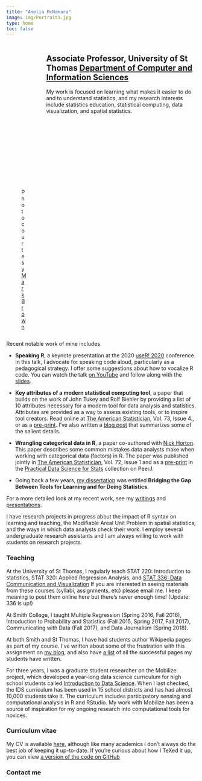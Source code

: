 ```yaml
---
title: "Amelia McNamara"
image: img/Portrait3.jpg
type: home
toc: false
---
```


::: columns
::: {.column width="37%"}
![Photo courtesy [Mark Brown](http://www.twintownmedia.com/about)](img/Portrait3.jpg)
:::
::: {.column width="6%"}
:::
::: {.column width="57%}
## Associate Professor, University of St Thomas [Department of Computer and Information Sciences](https://www.stthomas.edu/cisc/)

My work is focused on learning what makes it easier to do and to understand statistics, and my research interests include statistics education, statistical computing, data visualization, and spatial statistics.
:::
:::


Recent notable work of mine includes

-   **Speaking R**, a keynote presentation at the 2020 [useR! 2020](https://user2020.r-project.org) conference. In this talk, I advocate for speaking code aloud, particularly as a pedagogical strategy. I offer some suggestions about how to vocalize R code. You can watch the talk [on YouTube](https://www.youtube.com/watch?v=ckW9sSdIVAc&t=676s) and follow along with the [slides](SpeakingR/index.html).

<!-- -->

-   **Key attributes of a modern statistical computing tool**, a paper that builds on the work of John Tukey and Rolf Biehler by providing a list of 10 attributes necessary for a modern tool for data analysis and statistics. Attributes are provided as a way to assess existing tools, or to inspire tool creators. Read online at [The American Statistician](https://www.tandfonline.com/doi/full/10.1080/00031305.2018.1482784), Vol. 73, Issue 4., or as a [pre-print](https://arxiv.org/abs/1610.00985). I've also written a [blog post](http://www.amelia.mn/blog/papers/2019/11/21/Key-Attributes.html) that summarizes some of the salient details.

-   **Wrangling categorical data in R**, a paper co-authored with [Nick Horton](https://www.amherst.edu/people/facstaff/nhorton). This paper describes some common mistakes data analysts make when working with categorical data (factors) in R. The paper was published jointly in [The American Statistician](https://www.tandfonline.com/doi/full/10.1080/00031305.2017.1356375), Vol. 72, Issue 1 and as a [pre-print](https://peerj.com/preprints/3163/) in the [Practical Data Science for Stats](https://peerj.com/collections/50-practicaldatascistats) collection on PeerJ.

-   Going back a few years, [my dissertation](http://escholarship.org/uc/item/1mm9303x%22) was entitled **Bridging the Gap Between Tools for Learning and for Doing Statistics**.

For a more detailed look at my recent work, see my [writings](writing.qmd) and [presentations](presentations.qmd).

I have research projects in progress about the impact of R syntax on learning and teaching, the Modifiable Areal Unit Problem in spatial statistics, and the ways in which data analysts check their work. I employ several undergraduate research assistants and I am always willing to work with students on research projects.

### Teaching

At the University of St Thomas, I regularly teach STAT 220: Introduction to statistics, STAT 320: Applied Regression Analysis, and [STAT 336: Data Communication and Visualization](STAT336/index.html) If you are interested in seeing materials from these courses (syllabi, assignments, etc) please email me. I keep meaning to post them online here but there's never enough time! (Update: 336 is up!)

At Smith College, I taught Multiple Regression (Spring 2016, Fall 2016), Introduction to Probability and Statistics (Fall 2015, Spring 2017, Fall 2017), Communicating with Data (Fall 2017), and Data Journalism (Spring 2018).

At both Smith and St Thomas, I have had students author Wikipedia pages as part of my course. I've written about some of the frustration with this assignment on [my blog](blog/teaching/2018/03/20/Wikipedia-in-the-classroom.html), and also have [a list](wikipedia.html) of all the successful pages my students have written.

For three years, I was a graduate student researcher on the Mobilize project, which developed a year-long data science curriculum for high school students called [Introduction to Data Science](https://www.introdatascience.org/). When I last checked, the IDS curriculum has been used in 15 school districts and has had almost 10,000 students take it. The curriculum includes participatory sensing and computational analysis in R and RStudio. My work with Mobilize has been a source of inspiration for my ongoing research into computational tools for novices.

### Curriculum vitae

My CV is available [here](McNamaraCV.pdf), although like many academics I don't always do the best job of keeping it up-to-date. If you're curious about how I TeXed it up, you can view [a version of the code on GitHub](https://github.com/AmeliaMN/CV/blob/master/CV.tex)

### Contact me

